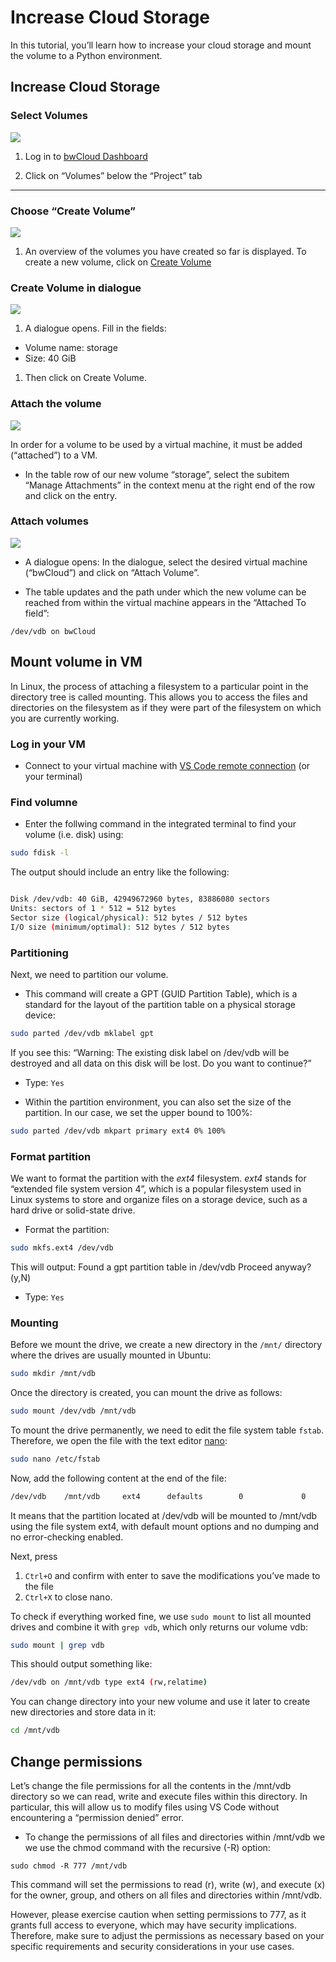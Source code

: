 # Increase Cloud Storage


In this tutorial, you'll learn how to increase your cloud storage and mount the volume to a Python environment.

## Increase Cloud Storage


### Select Volumes

![](images/storage-volumes.png)

1. Log in to [bwCloud Dashboard](https://bw-cloud.org/q/d)

1. Click on "Volumes" below the "Project" tab


---

### Choose "Create Volume"

![](images/storage-create-volumes.png)


1. An overview of the volumes you have created so far is displayed. To create a new volume, click on [Create Volume](https://portal.bw-cloud.org/project/volumes/create/)

### Create Volume in dialogue

![](images/storage-fill-in.png)


1. A dialogue opens. Fill in the fields: 
  - Volume name: storage
  - Size: 40 GiB

1. Then click on Create Volume.

### Attach the volume

![](images/storage-attachments.png)


In order for a volume to be used by a virtual machine, it must be added ("attached") to a VM.

- In the table row of our new volume "storage", select the subitem "Manage Attachments" in the context menu at the right end of the row and click on the entry. 

### Attach volumes

![](images/storage-attach-volumes-2.png)


- A dialogue opens: In the dialogue, select the desired virtual machine ("bwCloud") and click on "Attach Volume".

- The table updates and the path under which the new volume can be reached from within the virtual machine appears in the "Attached To field":

```
/dev/vdb on bwCloud
```

## Mount volume in VM

In Linux, the process of attaching a filesystem to a particular point in the directory tree is called mounting. This allows you to access the files and directories on the filesystem as if they were part of the filesystem on which you are currently working.

### Log in your VM

- Connect to your virtual machine with [VS Code remote connection](vs-code-ssh.qmd) (or your terminal) 


### Find volumne

- Enter the follwing command in the integrated terminal to find your volume (i.e. disk) using:

```bash
sudo fdisk -l
```

The output should include an entry like the following:

```bash

Disk /dev/vdb: 40 GiB, 42949672960 bytes, 83886080 sectors
Units: sectors of 1 * 512 = 512 bytes
Sector size (logical/physical): 512 bytes / 512 bytes
I/O size (minimum/optimal): 512 bytes / 512 bytes
```


### Partitioning

Next, we need to partition our volume. 

- This command will create a GPT (GUID Partition Table), which is a standard for the layout of the partition table on a physical storage device:


```bash
sudo parted /dev/vdb mklabel gpt

```

If you see this: "Warning: The existing disk label on /dev/vdb will be destroyed and all data on this
disk will be lost. Do you want to continue?"

- Type: `Yes`

- Within the partition environment, you can also set the size of the partition. In our case, we set the upper bound to 100%:

```bash
sudo parted /dev/vdb mkpart primary ext4 0% 100%

```

### Format partition

We want to format the partition with the *ext4* filesystem. *ext4* stands for "extended file system version 4", which is a popular filesystem used in Linux systems to store and organize files on a storage device, such as a hard drive or solid-state drive. 

- Format the partition:

```bash
sudo mkfs.ext4 /dev/vdb
```

This will output: Found a gpt partition table in /dev/vdb
Proceed anyway? (y,N)

- Type: `Yes`



### Mounting

Before we mount the drive, we create a new directory in the `/mnt/` directory where the drives are usually mounted in Ubuntu: 


```bash
sudo mkdir /mnt/vdb

```


Once the directory is created, you can mount the drive as follows: 

```bash
sudo mount /dev/vdb /mnt/vdb

```

To mount the drive permanently, we need to edit the file system table `fstab`. Therefore, we open the file with the text editor [nano](https://www.nano-editor.org/): 


```bash
sudo nano /etc/fstab

```

Now, add the following content at the end of the file:



```bash
/dev/vdb    /mnt/vdb     ext4      defaults        0             0

```

It means that the partition located at /dev/vdb will be mounted to /mnt/vdb using the file system ext4, with default mount options and no dumping and no error-checking enabled.

Next, press

1. `Ctrl+O` and confirm with enter to save the modifications you've made to the file
2. `Ctrl+X` to close nano. 


To check if everything worked fine, we use `sudo mount` to list all mounted drives and combine it with `grep vdb`, which only returns our volume vdb: 


```bash
sudo mount | grep vdb

```

This should output something like:

```bash
/dev/vdb on /mnt/vdb type ext4 (rw,relatime)
```


You can change directory into your new volume and use it later to create new directories and store data in it:


```bash
cd /mnt/vdb
```

## Change permissions

Let's change the file permissions for all the contents in the /mnt/vdb directory so we can read, write and execute files within this directory. In particular, this will allow us to modify files using VS Code without encountering a "permission denied" error.

- To change the permissions of all files and directories within /mnt/vdb we we use the chmod command with the recursive (-R) option:

```
sudo chmod -R 777 /mnt/vdb
```

This command will set the permissions to read (r), write (w), and execute (x) for the owner, group, and others on all files and directories within /mnt/vdb.

However, please exercise caution when setting permissions to 777, as it grants full access to everyone, which may have security implications. Therefore, make sure to adjust the permissions as necessary based on your specific requirements and security considerations in your use cases.

<!--

## Create folders

In directory:


```bash
cd /mnt/vdb
```



Create a new folder called tfx with a subfolder first-pipeline 


```bash
sudo mkdir tfx/first-pipeline

```

/mnt/vdc/tfx/first-pipeline

sudo chmod a+rwx /mnt/vdc/tfx/first-pipeline

a means "all" (users) + means "add the following rights" and rwx means read, write and execute respectively.

## Unmount

If you ever need to unmount a mounted drive in Ubuntu use:

::: {.callout-important}
## Use this command with caution

Note that we need the partition for our course und you should not unmount it wihtout good reasons to doing so
:::

```bash
sudo umount -l /dev/vdc
```

-->